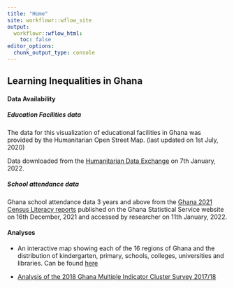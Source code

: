 ```yaml
---
title: "Home"
site: workflowr::wflow_site
output:
  workflowr::wflow_html:
    toc: false
editor_options:
  chunk_output_type: console
---
```


## Learning Inequalities in Ghana

#### Data Availability

##### Education Facilities data

The data for this visualization of educational facilities in Ghana was provided by the Humanitarian Open Street Map.
(last updated on 1st July, 2020)

Data downloaded from the [Humanitarian Data Exchange](https://data.humdata.org/dataset/hotosm_gha_education_facilities "Humanitarian OpenStreetMap") on 7th January, 2022.

##### School attendance data

Ghana school attendance data 3 years and above from the [Ghana 2021 Census Literacy reports](https://statsghana.gov.gh/gssmain/fileUpload/pressrelease/2021%20PHC%20General%20Report%20Vol%203D_Literacy%20and%20Education.pdf) published on the Ghana Statistical Service website on 16th December, 2021 and accessed by researcher on 11th January, 2022.

#### Analyses

-   An interactive map showing each of the 16 regions of Ghana and the distribution of kindergarten, primary, schools, colleges, universities and libraries.
    Can be found [here](Educational-facilities.html)

-   [Analysis of the 2018 Ghana Multiple Indicator Cluster Survey 2017/18](mics_ch5_17.html)

